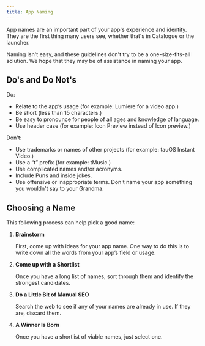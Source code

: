 ```yaml
---
title: App Naming
---
```


App names are an important part of your app's experience and identity. They are the first thing many users see, whether that's in Catalogue or the launcher.

Naming isn't easy, and these guidelines don't try to be a one-size-fits-all solution. We hope that they may be of assistance in naming your app.

## Do's and Do Not's

Do:

- Relate to the app’s usage (for example: Lumiere for a video app.)
- Be short (less than 15 characters.)
- Be easy to pronounce for people of all ages and knowledge of language.
- Use header case (for example: Icon Preview instead of Icon preview.)

Don't:

- Use trademarks or names of other projects (for example: tauOS Instant Video.)
- Use a “t” prefix (for example: tMusic.)
- Use complicated names and/or acronyms.
- Include Puns and inside jokes.
- Use offensive or inappropriate terms. Don't name your app something you wouldn't say to your Grandma.

## Choosing a Name

This following process can help pick a good name:

1. **Brainstorm**

   First, come up with ideas for your app name. One way to do this is to write down all the words from your app’s field or usage.

2. **Come up with a Shortlist**

   Once you have a long list of names, sort through them and identify the strongest candidates.

3. **Do a Little Bit of Manual SEO**

   Search the web to see if any of your names are already in use. If they are, discard them.

4. **A Winner Is Born**

   Once you have a shortlist of viable names, just select one.
